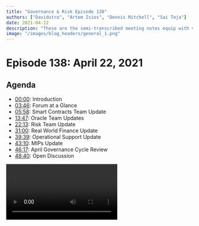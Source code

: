 ```yaml
---
title: "Governance & Risk Episode 138"
authors: ["Davidutro", "Artem Isios", "Dennis Mitchell", "Sai Teja"]
date: 2021-04-22
description: "These are the semi-transcribed meeting notes equip with video links, crosslinks, and more. Welcome to the Scientific Governance and Risk meeting #138, taking place on Thursday, April 22nd at 17:00 UTC."
image: "/images/blog_headers/general_1.png"
---
```


# Episode 138: April 22, 2021

## Agenda

- [00:00](https://youtu.be/9mjXKzL0bxU): Introduction
- [03:46](https://youtu.be/9mjXKzL0bxU?t=226): Forum at a Glance
- [05:58](https://youtu.be/9mjXKzL0bxU?t=358): Smart Contracts Team Update
- [13:47](https://youtu.be/9mjXKzL0bxU?t=827): Oracle Team Updates
- [22:13](https://youtu.be/9mjXKzL0bxU?t=1333): Risk Team Update
- [31:00](https://youtu.be/9mjXKzL0bxU?t=1860): Real World Finance Update
- [39:39](https://youtu.be/9mjXKzL0bxU?t=2379): Operational Support Update
- [43:10](https://youtu.be/9mjXKzL0bxU?t=2592): MIPs Update
- [46:17](https://youtu.be/9mjXKzL0bxU?t=2777): April Governance Cycle Review
- [48:40](https://youtu.be/9mjXKzL0bxU?t=2920): Open Discussion

<Video src="https://youtube.com/embed/9mjXKzL0bxU" />

## Introduction

### Agenda and Preamble

#### LongForWisdom

[00:00](https://youtu.be/9mjXKzL0bxU)

- Hello everyone! Welcome to the Scientific Governance and Risk meeting #138, taking place on Thursday, April 22nd at 17:00 UTC. My name is LongForWisdom. I'm the Governance Facilitator at MakerDAO.
- If you have comments or you want to ask questions, please do interrupt.
- Deeper Discussions happen in the [Forum.](https://forum.makerdao.com/)

##### Governance

- The Governance process went well. Our latest executive passed with some critical bug updates that were fixed and will be addressed soon.

##### Polls

- We have [7 green lit polls](https://forum.makerdao.com/t/weekly-mips-update-34/7668) running for the next ten days. please vote if you have not.
- Both YFI liquidations 2.0 parameters and the MIPs monthly cycle pass and will conclude before this week's call. LongForWisdom will be confirming the MIPS monthly cycle. He will also have an update on YFI.

##### Governance Alpha

- We're making good progress on the delegation front. We are looking into snapshot voting implications. We are reaching out to interested parties who wish to delegate. Likewise, there has been progress in the MIPs Portal; we're looking to get some additional functionality with filtering options.
- Quick update on SourceCred; Shout out to Matt from 6S for his forum post concerning [increasing distributions](https://forum.makerdao.com/t/6s-capital-llc-downstream-agreements/7457/13). We work with the SourceCred team on setting parameters and having some forthcoming changes. Your input on the forum is very helpful.

## Weekly Updates

### Forum at a Glance

#### Elihu

[03:46](https://youtu.be/9mjXKzL0bxU?t=226)

[Forum at a Glance - Forum Thread](https://forum.makerdao.com/t/forum-at-a-glance-april-16-22/7609)

#### Three-Point Summary

- MKR hits ATH again this week with 4878 USD
- System surplus buffer is steadily filling up and now at 26.7 million
- Total DAI supply is also growing now. It's at 3.6B

##### Announcements

- The liquidations 2.0 upgrade is now voted in. Feel free to check the [blog post](https://blog.makerdao.com/the-liquidations-2-0-upgrade-executive-vote-is-live/) to know what it means to Maker ecosystem and community.
- In [another post](https://forum.makerdao.com/t/esm-end-module-upgrades-and-disclosures/7569), Kurt and the smart contracts team go into detail about the reasons for the delay in the recent executive vote delay.

##### Discussions

- [Real-World Assets - Strategy for 2021](https://forum.makerdao.com/t/real-world-assets-strategy-for-2021/7570)
  - With the first Real-World Asset operational (New Silver), the RWA team discusses strategy for 2021.
- [Liquidations 2.0 Auction Duration Tradeoffs](https://forum.makerdao.com/t/liquidations-2-0-auction-duration-tradeoffs/7565)
  - @Primoz presents an analysis of possible scenarios resulting from different Liquidations 2.0 auction durations.
- [What If… A Powerful Intelligence Agency Attacked The Emergency Shutdown](https://forum.makerdao.com/t/risk-what-if-a-powerful-intelligence-agency-attacked-the-emergency-shutdown/7525)
  - @ElProgreso starts a discussion on various Emergency Shutdown attack vectors.

##### Signal Requests

- [PAX vault DC change](https://forum.makerdao.com/t/signal-request-pax-vault-dc-change/7540)
  - @alexis is looking to adjust the PAX stablecoin’s Debt Ceiling.
- [Adjust Liquidation Ratio for UNI-V2-DAI-USDC-A Vault Type](https://forum.makerdao.com/t/signal-request-adjust-liquidation-ratio-for-uni-v2-dai-usdc-a-vault-type/7444)
  - @monet-supply is seeking consensus on reducing the Liquidation Ratio on the UNI-V2-DAI-USDC-A Vault.

### Smart Contracts Team Update

#### Christopher Mooney

[05:58](https://youtu.be/9mjXKzL0bxU?t=358)

- Thank you to everyone who voted on the executive, which passed. We were anxious because this resulted from 12 months' worth of work to ship Liquidations 2.0. It will be on a tight cadence from Kovan to mainnet for another 4 to 6 weeks. We currently put YFI on Kovan, which is collateral number two. We're now beginning to construct the mainnet spell for it. In addition to YFI, there are other changes as well because we have a large backlog. We will see a ton of work from the Rates Group, along with some DC and instant modules changes. All of that is going into the spell.
- We can deploy all of the ETH collateral types in WBTC to Kovan On Friday and prepare for mainnet the next week.
- We passed the executive promoting 25% to the burner, and the rest accrue to the surplus buffer and target of 60 million. We're planning to use the Lerp module, which will get us there over time. This is not a perfect solution. The target of 25% may vary because edge cases can result in a different number. We set up a particular time target over that period. Also, one anomaly that's worth calling out is if we were to see massive series of liquidations, the 13% fee will be accrued to the surplus buffer, which could put us over the amount that we can set the DC to at any particular time. That will create a whole bunch of `flap` auctions. These actions are surplus and thereby possibly exceed a 25% burn.
  - Brian: Lerp has been updated to set an arbitrary start date. May 1st, 2021, is the start date. We are merely making an estimate right now and hoping our expectations will match reality.
  - Chris: We have a densely packed executive run coming up; we have the Friday executive and then the Monday executive, YFI, and rate changes. Everything needs to be voted in over the weekend if MKR holders want to see it executed because, on Monday, another executive bundle will enter the portal, which will need to execute in four and a half days. Please stay active over the weekend. We need all MKR holders to vote for these executive proposals.
  - Brian: We should put a time limiter on the spell for this Friday and make sure that the spell doesn't get executed before the other one. There should be a version check or something like that, which will prevent it from being cast to prolong past the pause delay.

### Oracle Team Update

#### Nik Kunkel

[13:47](https://youtu.be/9mjXKzL0bxU?t=827)

- We're still working with Defi Saver to get their light feed running. They released a new feature where you can compose transactions. They're dealing with some bug repairs while in production. We may have it up by early next week and hopefully include it in next week's executive.
- We should onboard another wave of light feeds. As the protocol scales, there is more DAI supply and thereby more collateral. You want to increase the number of signatories on this multi-sig. Increase the threshold for launching an oracle attack, thereby making coordination more difficult. I started reaching out to some projects. We can see applications rolling out in the next couple of weeks within the forums.
  - Andrew: I use Defi Saver for leverage and boosts. It repays you at different levels, but it's a 2 hours delay when the OSM kicks in. Can it help to execute at market price, or is that unrelated?
  - Nik: It's completely unrelated. Defi Saver would be one of the inputs into the medianizer. The medianizer is that real-time ETH price that gets fed into the OSM at the top of the hour. the OSM creates that one-hour price delay. Defi saver is an app that uses the OSM price. It doesn't affect how the user interacts with Defi saver.
- Nik: I've started testing the Uniswap LP oracle code with Sushiswap LP tokens which you presume automatically works because Sushiswap, at least the swap component, is almost a direct fork of a Uniswap; nonetheless, this is something that we should test to gear up the Sushiswap Cropjoin that Sam has been working on. Also, we have the audit from ABDK.
- Nik: We need to redeploy the LP oracle tokens for all of the Uniswap LP tokens that we've onboarded so far because they're using the smart contract specifications we launched in late December. After the audit, we have some expected changes. We're planning to have that transition within the next few weeks.
  - Frank: A few months ago, you mentioned raising the oracle sensitivity for some of the collaterals. I brought this up to pre-motion about LINK, and I know you mentioned that they raised it to 4% except for ETH and wBTC. Could you give us an update on what's going on with that? Are we saving any money?
  - Nik: I don't have a hard number in front of me, but just looking at the amount of ETH that's been funneled into the relayers, it's decreased. That validates your assumptions. We did raise the price sensitivity to 4%, which means that the price has to change by 4% before the medianizer updates. 1% sensitivity was too expensive, but it worked out well for ETH and BTC. Also, those vaults are relatively large; we want to increase the sensitivity there. It doesn't make sense to do that for vaults that have less than 100 million.
- LongForWisdom: In the forum, we lost one of the dark feeds. Is that a concern for you?
  - Nik: No, their particular circumstances are, 'I'm retiring, and I don't want to deal with crypto anymore.'
  - Frank: The OSM wasn't catching up. Remember when everything was dropping?
  - Nik: The transaction to the OSM at the top of the hour wasn't going through because of the spike in gas prices. Even though we were increasing the gas cost of the transaction, it took many hours to go through. We try to be more aggressive on gas prices. Still, it comes down as a cross-function. The frequency of updates vs. how willing you are to get precise gas costs vs. how much money you are trying to save by varying the time by a few minutes. We don't have a perfect solution, but I plan to deal with it.

### Risk Team Update

#### Primoz Kordez

[22:13](https://youtu.be/9mjXKzL0bxU?t=1333)

- Two days ago, we [published a post](https://forum.makerdao.com/t/liquidations-2-0-auction-duration-tradeoffs/7565/9) concerning the Liq 2.0 parameters related to the expected auction duration. We analyzed to show how delayed bits may impact Maker and vault owners. Even if auctions were to last up to an hour and a half or, in some cases, up to two hours, Maker would be safe with no losses. The larger concern lies in how much of the over collateral value vault owners would lose if bits were delayed. Respectfully, we showed the other side. If we were to make auctions longer, vault owners and Maker would be exposed to additional market risk. There is a trade-off. However, according to the feedback, we haven't seen any larger objections, which means we'll propose a similar set of parameters for ETH and renBTC vaults tomorrow. This was one of the primary reasons for the vote. We want to clear this out before we proceed to implement auction parameters for ETH and renBTC. I also want to note that there's another reason to propose the same set of parameters of ETH and renBTC for LINK and YFI; we may not want to create disorder between Keepers when they set up their software to bid in this initial testing phase. It is better to have all parameters unified. If we observe auctions running smoothly with high participation, we may propose adjustments. The only parameter where we said we're going to make some changes is the `ilk haul`, which is the number of pending auctions per particular collateral asset. There was a debate concerning increasing the surplus buffer with the Lerp module. We may hit it in about eight days or sooner if we have some liquidations. I suggested enabling it this week because of the issue Chris mentioned. If we have a large liquidation event in front of us, we could collect millions in fees. There are about \$400,000 from stability fees daily, and this would all go into the burner on the same day. I suggested increasing the surplus buffer tomorrow. Finally, we looked into peg stablecoin vault usage, which has increased within the last week. On-chain liquidity for peg has become so poor that people are using the vault to farm with Dai. Maker doesn't charge any stability fee on PAX.
  - LongForWisdom: Thank you Primoz, anyone has any risk-related questions? We see the DAO on main vaults increasing, especially on ETH-A. How risky is this?
  - Primoz: With Liquidations 2.0, it's much less risky. We still need to see how they perform. I'm very optimistic. Also, most of the risk is related to liquidity. Because ETH price went higher, this risk is getting lower.
  - LongForWisdom: Given that we're not guaranteed to see liquidations before the point where we vote on ETH-A and wBTC for Liq 2.0, are we going to wait until we confirm that things are working with LINK and YFI before pushing Liq 2.0 to ETH-A?
  - Brian: I would love that. We are now working on this governance schedule that is not an all-inclusive design, so maybe that's a question that we could ask the broader audience. Can we wait? I think there's a lot of concern that there will be some large market drawdown within the next month or two. I want to time the market, but it depends on whether you want Liq 2.0 in place before or after that.
- Wouter: We can easily test Liquidations 2.0 on the mainnet. It'll cost a bit of money, but we can open a vault, meet our risk, and liquidate it.
  - Brian: Anyone can do that. I won't be the one.
  - Wouter: Come on, Brian, with the current MKR price, it shouldn't be an issue, right?
  - Brian: Not happening, Wouter, sorry.
  - Seb: It will cost more to first have Liquidations 2.0 and then potentially fail, causing to delay Liquidations 2.0 and lose \$100 million.
- Derek: We've discussed doing some mainnet tests with the integrations team just to test the Keepers, the system, and the UIs that we'll have in place coming down the line. I think that's a good idea for us to do. I can work with integrations and communicate to guys regarding our plan.
  - LongForWisdom: Sounds good, thanks all.

### Real-World Finance Team Update

#### Sebastien Derivaux

[31:00](https://youtu.be/9mjXKzL0bxU?t=1860)

- Regarding NewSilver, we have our first investment in RWAs toward Dai. It worked. I want to thanks the SC and Centrifuge team.
- We had a nice piece on Coindesk. We had some PR activities, so that's always good. People can see that Maker is always innovating, so we innovated with Uniswap LPs early this year now with RWAs.
- On the other RWAs but mainly on the ones based on the trust solution, we're still waiting for Matthew to release the last pieces on the 6S collateral. We're making progress with SolarX and Renault because they work together to find the best solution. They're exploring all solutions based on collateral agents stuff like that, and thanks to Christian, who's helping us a lot.
- We're preparing for the next batch of RWAs, which will be after liquidations 2.0 and after delegation because there are very important. But we're working on one batch of collateral Centrifuge assets making more than one collateral in one executive for Centrifuge because those are just copy-pasted collaterals, and we've less visibility on trust-based collaterals SolarX and Renaults. I think 6S will be there quite soon. On these, we've one deadline for Solar Farms that should be done by the end of June because they need the financing, equity the sellers because those are the properties they buy to the farmers we can't wait for farmers to wait for years they don't have strategic passions so we're putting in place to present it may be next week.
  - LongForWisdom: I saw some of the documents from 6S posted on the forum. Any updates on those?
  - It was delayed this week, but we have a law firm called Arnold & Porter LLP. They have partners in New York who worked on a lot of asset-backed securities. All those criteria legends trust them to help us on this, so we need to have everything in place. So there is a lot to read on the legal side of things.
  - Matthew: I encourage the review, and I do encourage the community to appreciate the notion that all of the transactions come with a legal opinion to ensure enforceability because legal opinions are what the community, I, and as well as trust companies are relying on upon.
- Frank: Matt, you mentioned that the new trust company would review the transactions. Can you quickly review that? I am referring to the blockchain making sure that DAI is moving from one contract to another.
  - Matthew: The piece that they are going to monitor is the liquidation status of the given vault, the debt outstanding, and the DC to govern largely their decision making with regards to whether or not additional credit can be extended or how funds get returned or if vault needs to be liquidated. They aren't participating on whether DAI has been drawn or DAI has been returned per se. Instead, it engages in how they handle as the trustee over the trust.
  - Frank: How did they overcome that because? They might have initially hesitated.
  - Matthew: Strategic patience. In general, it is a big picture. We trust the 'trust,' and we trust the trustee; That's the notion of it. There is a credit agreement that would be executed between LendCO and the trust. Transactions that would fall within the scope of the credit agreement are things that could be lent against from the trust to LendCO; otherwise, it won't extend credit.

### Operational Support Update

#### Amy Jung

[39:39](https://youtu.be/9mjXKzL0bxU?t=2379)

- The [Know your MIP Direct Deposit module](https://forum.makerdao.com/t/know-your-mip-kym-08-mip50-direct-deposit-module-monday-april-26th-17-00-utc/7566) is coming up next week. We also have collateral onboarding; we have [MCO2](https://forum.makerdao.com/t/collateral-onboarding-call-31-mco2-token-wednesday-april-28-16-00-utc/7615), which involves carbon footprint. That'll be next Wednesday as well. Lastly, we had a few launch pod series [Governance Communications and Sustainable Ecosystem Scaling](https://www.youtube.com/watch?v=q1uDLSXRPik). I want to remind you that we have completed our first series of RWA, their team, and their work.
- We had [Bitwage](https://youtu.be/_Q8go5vGu9g) last week, which involves payroll invoicing. We also have [Request Network](https://forum.makerdao.com/t/core-unit-tools-06-through-request-april-23rd-16-00-utc/7453) tomorrow. They are eager to have core unit facilitators interested in using their products.
- Regarding intentional organization and what we can do to communicate better in the DAO; We're perpetually growing, and communication is an important and challenging aspect of any community. Please, leave some ideas [here](https://forum.makerdao.com/t/intentional-organization-what-can-we-do-to-communicate-better-in-the-dao/7588).
  - LongForWisdom: Are there updates on the SES or SCS progress?
  - Juan: Yesterday, we had a [presentation](https://www.youtube.com/watch?v=q1uDLSXRPik) with the community where we presented what we're trying to achieve and how we plan to do it. We're looking forward to your feedback. We would like to get everything set up for the next round. If you can read the [MIP](https://forum.makerdao.com/t/mip39c2-sp10-adding-sustainable-ecosystem-scaling-core-unit/7368), we would appreciate it.

[Operational Support Weekly Update: March 22- 24, 2021](https://forum.makerdao.com/t/operational-support-weekly-update-march-22-24-2021/7192)

### MIPs Update

#### Charles St. Louis

[43:10](https://youtu.be/9mjXKzL0bxU?t=2592)

![Governance poll passed](https://i.imgur.com/8gbZAqW.png)

![Final week in MIPs](https://i.imgur.com/C6QIBup.png)

![](https://i.imgur.com/QTOWU5F.png)

- 26 proposals in RFC!

## Procedural

### April Governance Cycle Review

#### LongForWisdom

[46:17](https://youtu.be/9mjXKzL0bxU?t=2777)

- The governance vote has passed. All inclusions will continue into the executive vote on Monday. This includes core units for content production, growth, critical engineering, and the Swag Shop. There's a [Declaration of Intent proposal](https://forum.makerdao.com/t/mip13c3-sp10-declaration-of-intent-eurdai/6766/17) for Euro-DAI along with several amendments to various MIPs, including [MIP4](https://forum.makerdao.com/t/mip4c2-sp7-mip4-amendments/6508), [MIP9](https://forum.makerdao.com/t/mip4c2-sp8-mip-9-amendments/6793) and [MIP0](https://forum.makerdao.com/t/mip4c2-sp13-mip0-amendments/6758).
- MIP0 amendments are minor. MIP4 amendments are a little more involved but not groundbreaking. MIP9 amendments are only setting it for green light polls twice a month rather than once a month. We'll also be doing some of the budget distributions on Monda. We will begin with Protocol Engineering and try to get to the other core units as well. However, I will need to speak to them first. Make sure to look for that on Monday.

## Open Discussion

### End Book Fixes

#### LongForWisdom

[48:40](https://youtu.be/9mjXKzL0bxU?t=2920)

- LongForWisdom: Do anyone from the Smart Contracts team want to speak about the end book fixes?
  - Kurt: There's a detailed [forum post](https://forum.makerdao.com/t/esm-end-module-upgrades-and-disclosures/7569) about this. Along with the [Liquidations 2.0 spell](https://forum.makerdao.com/t/mip45-executive-spell-technical-delay-2021-04-16-2021-04-19/7532/4) that was recently voted in were some bug fixes concerning the ESM and the end module, which is the smart contract that orchestrates the global settlement process after an emergency shutdown. In the process of scrutinizing them, we had found issues with the ESM. It didn't revoke the access of Governance to certain aspects of the system. A quick overview: the ESM is used to dump a certain amount of MKR and shut down the system. The primary intent of it is to allow an honest minority to defend against malicious majority within Governance. Another usage will be if there's were a critical bug in the system that can't be safely patched. Some minority of MKR holders could be notified and safely shut things down. It didn't work very well for the first intent of defending against a malicious majority because there was still access for governance to retain the system. The fix was to completely shut Governance out if the ESM were to get triggered. If there is a bug in the emergency shutdown process itself that Governance could intervene and repair turns out to be the exact kind of bug that we had at the end; if there was a certain amount of collateral reserved to cover Dai, and it exceeded a particular value you'd get an overflow. The end process would get stuck. Governance could have stepped into for repair, but we changed the ESM to shut Governance out completely. The fix was relatively quick. It took longer to write the forum post explaining this than it did to fix the issue.
- LongForWisdom: Risk spoke about future mitigations to pick up these sorts of bugs. Would you like to summarize those?
  - Kurt: there will be fully detailed post mortems at some point within the near future. Unfortunately, we're a little bit oversubscribed at the moment. I don't want to make false promises. The ESM bug was caught by discussing how it worked while we were looking to redeploy it. Originally, there wasn't a good enough specification for the ESM. It was around the time that the system was first being deployed. The Governance system wasn't well defined or finalized. The lesson is that we require better specifications upfront for the requirement of these things. Of course, we can add test coverage for that, which we now have. The end big was caught now because we were writing tests to perform the emergency shutdown process with the LINK-A executive applied. By performing those tests, we saw they were getting stuck, not working, and reverting.
  - Kurt: But how can we find these bugs sooner? We have a few different things we want to do. We want continuous integration tests that are running all the time or periodically against the mainnet state. We could catch the bug as soon as we have more than a certain amount of DAI from ETH-A, for example. We could have added formal verification where you say 'here are the expected magnitudes for values in the system' and then run an automated checking tool that says confirm the intermediate calculations overflow and revert if the magnitudes are in those expected ranges. That's another thing we want to do. Generally, we'd love to be spending more time on security and safety work. There's been a [big road map](https://forum.makerdao.com/t/protocol-engineering-the-road-to-defi-safety/7567) published for that that you could find on the forum as well. We could use these issues to invest more into upstream activities instead of pushing everything out at once.
- LongForWisdom: Awesome, thank you for summarizing that. I like the idea of having a sandbox running and constantly shutting down the protocol to make sure everything works.
  - Kurt: it would be running against the current state and values on the mainnet. Somebody may ask if the emergency shutdown was tested before? Well, it was tested extensively, even on the mainnet. This bug only surfaced when we had a certain amount of collateral in the system. all those tests were done with too small values to trigger the bug. That's why continuous integration tests can help discover it as soon as it happens. It's not ideal since you do have to find it on the mainnet. These solutions are not complete. We need this more intensive and frequent early checking within the dev process where you write tests or do some verification using a wide range of values to look for problems anywhere in these specified ranges.
- LongForWisdom: I think that makes a lot of sense. Any other questions?
  - Christopher Mooney: We have a full [response to the MIP45 audits](https://forum.makerdao.com/t/mip45-audit-summary/7612) posted in the forums today authored by Kurt. We took a little while to collect our thoughts. Kurt did a good job at describing each issue in the audit and how they were addressed. It's a very comprehensive response.
  - Kurt: In the audits, there were no super severe bugs that were found. There were potentially two or three that were fairly significant. These were fixed. Most of the issues were either minor, informational, or simply remarks on design aspects of the system, such as how we do authorizations or conventions. There were also good ones that were brought up concerning the risks of MEV to the Liquidations 2.0 system.
  - LongForWisdom: I'm sure I'll be able to find time to read it.
  - Kurt: Let us know whether your issue was addressed or potentially what does the issue even means. They refer to very detailed things about the system. Hopefully, this will help anyone who wants to understand the audit reports.

### Delegation

#### LongForWisdom

[1:00:45](https://youtu.be/9mjXKzL0bxU?t=3645)

- I posted a thread on the forum concerning delegation. In summary, delegation is coming fairly soon. People volunteered to be delegated. Gov Alpha and I are reaching out to interested people. We are discussing best practices and creating a collaborative set of goals.
  - Payton: A concern that sprouts within the discussion of the delegation are the potential for one person or entity to be able to retain all the voting power all while everyone else is content and thereby allowing this person to become malicious. Do we have any practical limitations in mind or anything related?
  - SamM: This person would have to maintain the voting power for two days to secure the `hat.` Delegators will be made aware of this to allow them to pull their MKR to reverse their vote. This is not a critical scenario but concerning.
- LongForWisdom: Does Dss Gov change this because it works off a snapshot system?
  - Kurt: It's unknown if Dss Gov will ship in its current form, but we spent a lot of time discussing mechanisms regarding delegation expiry time to prevent delegates from misbehaving or becoming apathetic. These mechanisms are put in but do require to be revisited and reviewed.
  - Christopher Mooney: It's a problem. We tried to address it in Dss Gov. However, the type of delegation we will have here is a minimum viable implementation of delegation. We are hacking up a voting proxy to allow for delegation.
  - SamM: We don't have any vote decay implemented at the moment because we don't need it. We are redoing the delegation when Dss Gov releases. That will be sufficient.
  - Christopher Mooney: I can imagine scenarios where it doesn't work. However, I agree that it is most likely that we move to Dss Gov and perform the best implementation. Does anybody object?
  - Frank Cruz: Is decaying similar to slashing in POS?
  - Christopher Mooney: At a certain threshold, the delegator's delegation will eventually become ineffective and require re-up through participation in the protocol. This prevents early delegates from being apathetic or monopolizing locked or lost MKR.
  - LongForWisdom: I hope that we will have an initial set that will help avoid everyone piling into a single delegate. We will be able to keep MKR distributed between delegates through the delegate's quality. Overall, we will have to experience this through practice.
  - Brian McMichael: The Protocol Engineering team has no intention of being delegates because that can be an issue of power.
- Frank Cruz: Are any core unit members will be delegates?
  - Christopher Mooney: It's permissionless. Anybody could put their name forward, but it would be a poor idea for MKR holders to delegate due to potential power concerns for the delegator.
  - Kurt: Somebody can go and mix my MKR and make it untraceable, come back with a pseudo identity, and convince MKR holders to delegate to them. This is a realistic possibility.
  - LongForWisdom: We are planning for Gov Alpha to perform delegate verification. It won't be anything forceful, but there will be communication involved between these people. Verified delegators can receive a checkmark status or something like that.
  - Kurt: That sounds like a good place to start. Delegates will evolve, and anything can happen in the future. We may have much more comprehensive investigational capabilities in the DAO or something. These are crazy ideas, but who knows.
- Peyton: I know the SES Core Unit presentation mentioned a vision involving parties as delegates. Does anybody have opinions on this?
  - Wouter: There are three models that we discussed. These are three bottlenecks for scalability. We are trying to develop a vision of what things may evolve into. We have a decentralized workforce and capital allocation. One of the issues we are addressing is that MKR holders have limited bandwidth. As the ecosystem scales, you can expect MKR holders to continue getting involved in the nitty-gritty and micromanage every little thing. On the other end, there will be much involved in understanding which work needs to be funded in the DAO based on importance. We will also check the quality of every Team's work. Finally, we are concerned with the potentially coming need to have a budget limit. Currently, our budget is like a buffet as we are adding on tasty core units, and it may look like there is no limit, but sooner or later, it will happen. Then we will need to know how to prioritize core units and the DAO budget. The idea is to have a limit set for groups who develop their vision and priorities for the DAO. We can have people who work to focus on budget allocation for these goals within the budget limit. This is a very compatible and scalable idea. However, delegation is the first step. I am excited to create more documentation discussing how these ideas can evolve in the future. Please, listen to our [launch-pod session here](https://www.youtube.com/watch?v=q1uDLSXRPik&list=PLLzkWCj8ywWPf-GwmG9kXu5ggKE1fGw2s&index=8).

## Common Abbreviated Terms

`CR`: Collateralization Ratio

`DC`: Debt Ceiling

`ES`: Emergency Shutdown

`GF`: Governance Facilitator

`SF`: Stability Fee

`DSR`: Dai Savings Rate

`MIP`: Maker Improvement Proposal

`OSM`: Oracle Security Module

`LR`: Liquidation Ratio

`RWA`: Real-World Asset

`RWF`: Real-World Finance

`SC`: Smart Contracts

## Credits

- Artem Gordon produced this summary.
- David Utrobin produced this summary.
- Dennis Mitchell produced this summary.
- Sai Teja produced this summary.
- Everyone who spoke and presented on the call, listed in the headers.
